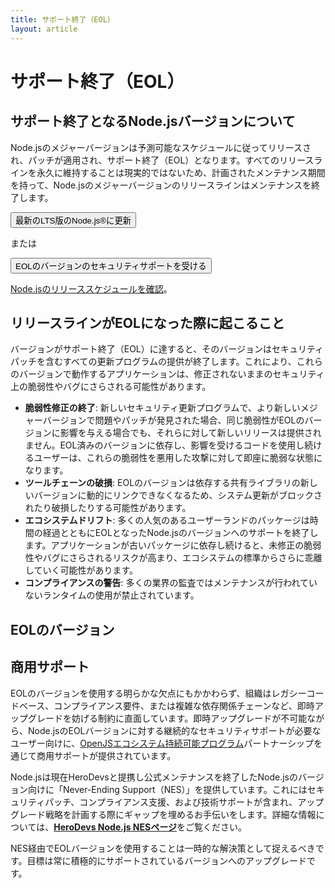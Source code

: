 ```yaml
---
title: サポート終了（EOL）
layout: article
---
```


# サポート終了（EOL）

## サポート終了となるNode.jsバージョンについて

Node.jsのメジャーバージョンは予測可能なスケジュールに従ってリリースされ、パッチが適用され、サポート終了（EOL）となります。すべてのリリースラインを永久に維持することは現実的ではないため、計画されたメンテナンス期間を持って、Node.jsのメジャーバージョンのリリースラインはメンテナンスを終了します。

<div className="flex flex-col items-start gap-4 xl:flex-row xl:items-center">
  <Button kind="primary" href="/download" className="flex-1">
    <span>最新のLTS版のNode.js®に更新</span>
  </Button>

<span>または</span>

  <Button as="a" kind="warning" href="/esp/herodevs" className="flex-1">
    <span>EOLのバージョンのセキュリティサポートを受ける</span>
  </Button>
</div>

[Node.jsのリリーススケジュールを確認](/about/releases/)。

## リリースラインがEOLになった際に起こること

バージョンがサポート終了（EOL）に達すると、そのバージョンはセキュリティパッチを含むすべての更新プログラムの提供が終了します。これにより、これらのバージョンで動作するアプリケーションは、修正されないままのセキュリティ上の脆弱性やバグにさらされる可能性があります。

- **脆弱性修正の終了**: 新しいセキュリティ更新プログラムで、より新しいメジャーバージョンで問題やパッチが発見された場合、同じ脆弱性がEOLのバージョンに影響を与える場合でも、それらに対して新しいリリースは提供されません。EOL済みのバージョンに依存し、影響を受けるコードを使用し続けるユーザーは、これらの脆弱性を悪用した攻撃に対して即座に脆弱な状態になります。
- **ツールチェーンの破損**: EOLのバージョンは依存する共有ライブラリの新しいバージョンに動的にリンクできなくなるため、システム更新がブロックされたり破損したりする可能性があります。
- **エコシステムドリフト**: 多くの人気のあるユーザーランドのパッケージは時間の経過とともにEOLとなったNode.jsのバージョンへのサポートを終了します。アプリケーションが古いパッケージに依存し続けると、未修正の脆弱性やバグにさらされるリスクが高まり、エコシステムの標準からさらに乖離していく可能性があります。
- **コンプライアンスの警告**: 多くの業界の監査ではメンテナンスが行われていないランタイムの使用が禁止されています。

## EOLのバージョン

<EOLReleaseTable />

## 商用サポート

EOLのバージョンを使用する明らかな欠点にもかかわらず、組織はレガシーコードベース、コンプライアンス要件、または複雑な依存関係チェーンなど、即時アップグレードを妨げる制約に直面しています。即時アップグレードが不可能ながら、Node.jsのEOLバージョンに対する継続的なセキュリティサポートが必要なユーザー向けに、[OpenJSエコシステム持続可能プログラム](https://openjsf.org/blog/ecosystem-sustainability-program)パートナーシップを通じて商用サポートが提供されています。

Node.jsは現在HeroDevsと提携し公式メンテナンスを終了したNode.jsのバージョン向けに「Never-Ending Support（NES）」を提供しています。これにはセキュリティパッチ、コンプライアンス支援、および技術サポートが含まれ、アップグレード戦略を計画する際にギャップを埋めるお手伝いをします。詳細な情報については、[**HeroDevs Node.js NESページ**](https://nodejs.org/esp/herodevs)をご覧ください。

NES経由でEOLバージョンを使用することは一時的な解決策として捉えるべきです。目標は常に積極的にサポートされているバージョンへのアップグレードです。
